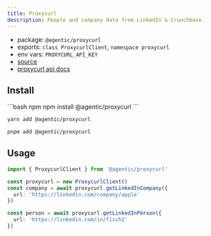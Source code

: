 ```yaml
---
title: Proxycurl
description: People and company data from LinkedIn & Crunchbase.
---
```


- package: `@agentic/proxycurl`
- exports: `class ProxycurlClient`, `namespace proxycurl`
- env vars: `PROXYCURL_API_KEY`
- [source](https://github.com/transitive-bullshit/agentic/blob/main/packages/proxycurl/src/proxycurl-client.ts)
- [proxycurl api docs](https://nubela.co/proxycurl)

## Install

<CodeGroup>
```bash npm
npm install @agentic/proxycurl
```

```bash yarn
yarn add @agentic/proxycurl
```

```bash pnpm
pnpm add @agentic/proxycurl
```

</CodeGroup>

## Usage

```ts
import { ProxycurlClient } from '@agentic/proxycurl'

const proxycurl = new ProxycurlClient()
const company = await proxycurl.getLinkedInCompany({
  url: 'https://linkedin.com/company/apple'
})

const person = await proxycurl.getLinkedInPerson({
  url: 'https://linkedin.com/in/fisch2'
})
```

